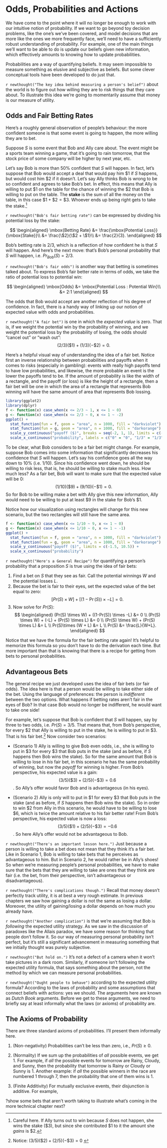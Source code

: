 # Odds, Probabilities and Actions

We have come to the point where it will no longer be enough to work with our intuitive notion of probability. If we want to go beyond toy decision problems, like the one's we've been covered, and model decisions that are more like the ones we more frequently face, we'll need to have a sufficiently robust understanding of probability. For example, one of the main things we'll want to be able to do is update our beliefs given new information, which effectively amounts to knowing how to update probabilities.

Probabilities are a way of quantifying beliefs. It may seem impossible to measure something as elusive and subjective as beliefs. But some clever conceptual tools have been developed to do just that.

`r newthought("The key idea behind measuring a person's belief")` about the world is to figure out how willing they are to risk things that they care about. To illustrate this idea we're going to momentarily assume that money is our measure of utility.

## Odds and Fair Betting Rates

Here's a roughly general observation of people's behaviour: the more confident someone is that some event is going to happen, the more willing they are to bet. 

Suppose $S$ is some event that Bob and Ally care about. The event might be a sports team winning a game, that it's going to rain tomorrow, that the stock price of some company will be higher by next year, etc. 

Let's say Bob is more than 50% confident that $S$ will happen. In fact, let's suppose that Bob would accept a deal that would pay him $\$1$ if $S$ happens, but would cost him $\$2$ if it doesn't.   Let's say Ally thinks Bob is wrong to be so confident and agrees to take Bob's bet.  In effect, this means that Ally is willing to put $\$1$ on the table for the chance of winning the $\$2$ that Bob is willing to put on the table. The **stake** is the sum of all the money on the table, in this case $\$1 + \$2 = \$3$. Whoever ends up being right gets to take the stake.^[Careful here. If Ally turns out to win because $S$ does not happen, she wins the stake ($\$3$), but since she contributed $\$1$ to it the amount she *gains* is $\$2$.]

`r newthought("Bob's fair betting rate")` can be expressed by dividing his potential loss by the stake:

$$
  \begin{aligned}
    \mbox{Betting Rate} &= \frac{\mbox{Potential Loss}}{\mbox{Stake}}\\
                        &= \frac{\$2}{\$2 + \$1}\\
                        &= \frac{2}{3}.
  \end{aligned}
$$

Bob's betting rate is $2/3$, which is a reflection of how confident he is that $S$ will happen. And here's the next move: that's Bob's personal probability that $S$ will happen, i.e. $Pr_{Bob}(S)=2/3$. 

`r newthought("Bob's fair odds")` is another way that betting is sometimes talked about. To express Bob's fair better rate in terms of odds, we take the ratio of potential loss to potential win:

$$
  \begin{aligned}
    \mbox{Odds} &= \mbox{Potential Loss : Potential Win}\\
                &=  2:1
  \end{aligned}
$$

The odds that Bob would accept are another reflection of his degree of confidence. In fact, there is a handy way of linking up our notion of expected value with odds and probabilities.  

`r newthought("A fair bet")` is one in which the *expected value* is zero. That is, if we weight the potential win by the probability of winning, and we weight the potential loss by the probability of losing, the odds should "cancel out" or "wash out": $$ (2/3)(\$1) + (1/3)(-\$2) = 0. $$ 

Here's a helpful visual way of understanding the idea of a fair bet.  Notice first an inverse relationship between probabilities and payoffs when it comes to risks (especially in gambling): events with really high payoffs tend to have low probabilities, and likewise, the more probable an event is the lower the payoffs tend to be. If the amount of probability is like the width of a rectangle, and the payoff (or loss) is like the height of a rectangle, then a fair bet will be one in which the area of a rectangle that represents Bob winning will have the same amount of area that represents Bob lossing. 

```r
library(ggplot2)
library(dplyr)
f <- function(x) case_when(x <= 2/3 ~ 1, x <= 1 ~ 0)
g <- function(x) case_when(x <= 2/3 ~ 0, x <= 1 ~ -2)
ggplot() +
  stat_function(fun = f, geom = "area", n = 1000, fill = "darkviolet") +
  stat_function(fun = g, geom = "area", n = 1000, fill = "darkorange") +
  scale_y_continuous("payoff ($)", breaks = seq(-2, 1, 1), limits = c(-2.5, 1.5)) +
  scale_x_continuous("probability", labels = c("0" = "0", "1/3" = "1/3", "2/3" = "2/3", "1" = "1"), breaks = seq(0, 1, 1/3))
```

To be clear, what Bob considers to be a fair bet might change. For example, suppose Bob comes into some information that significantly decreases his confidence that $S$ will happen. Let's say his confidence goes all the way down to 10% (i.e. 1/10). Since his confidence went down, he should be willing to risk less, that is, he should be willing to stake much less. How much less? As a fair bet, Bob will want to make sure that the expected value will be 0: $$ (1/10)(\$9) + (9/10)(-\$1) = 0. $$ So for Bob to be willing make a bet with Ally give this new information, Ally would need to be willing to put at least $\$9$ in the stake for Bob's $\$1$.

Notice how our visualization using rectangles will change for this new scenario, but the two rectangles will still have the same area.

```r
f <- function(x) case_when(x <= 1/10 ~ 9, x <= 1 ~ 0)
g <- function(x) case_when(x <= 1/10 ~ 0, x <= 1 ~ -1)
ggplot() +
  stat_function(fun = f, geom = "area", n = 1000, fill = "darkviolet") +
  stat_function(fun = g, geom = "area", n = 1000, fill = "darkorange") +
  scale_y_continuous("payoff ($)", limits = c(-1.5, 10.5)) +
  scale_x_continuous("probability")
```


`r newthought("Here's a General Recipe")` for quantifying a person's probability that a proposition $S$ is true using the idea of fair bets:

1. Find a bet on $S$ that they see as fair. Call the potential winnings $W$ and the potential losses $L$.
2. Because the bet is fair to their eyes, set the expected value of the bet equal to zero:
    $$ [Pr(S) \times W] + [(1-\Pr(S)) \times -L] = 0. $$
3. Now solve for $Pr(S)$:
    $$
      \begin{aligned}
        (Pr(S) \times W)  + ((1-Pr(S)) \times -L) &= 0 \\
        (Pr(S) \times W)  + (-L) + (Pr(S) \times L) &= 0 \\
             (Pr(S) \times W) + (Pr(S) \times L) &= L \\
             Pr(S)\times (W + L) &= L \\
                                       Pr(S) &= \frac{L}{W+L}.
      \end{aligned}
    $$

Notice that we have the formula for the fair betting rate again!  It's helpful to memorize this formula so you don't have to do the derivation each time. But more important than that is knowing that there is a recipe for getting from bets to personal probabilities.


## Advantageous Bets

The general recipe we just developed uses the idea of fair bets (or fair odds). The idea here is that a person would be willing to take either side of the bet. Using the language of preferences: the person is *indifferent* between the two options. What happens if betting rates aren't fair in the eyes of Bob? In that case Bob would no longer be indifferent, he would want to take one side!

For example, let's suppose that Bob is confident that $S$ will happen, say by three to two odds, i.e. $Pr(S)=3/5$. That means that, from Bob's perspective, for every $\$2$ that Ally is willing to put in the stake, he is willing to put in $\$3$. That is his fair bet.^[Notice: $(3/5)(\$2) + (2/5)(-\$3) = 0$ ] Now consider two scenarios:

- (Scenario 1) Ally is willing to give Bob even odds, i.e., she is willing to put in $\$3$ for every $\$3$ that Bob puts in the stake (and as before, if $S$ happens then Bob wins the stake). So for the same amount that Bob is willing to lose in *his* fair bet, in this scenario he has the same probability of winning, but now the *payoff* for winning is higher. From Bob's perspective, his expected value is a gain:  $$ (3/5)(\$3) + (2/5)(-\$3) = 0.6 $$. So Ally's offer would favor Bob and is advantageous (in his eyes).

- (Scenario 2) Ally is only will to put in $\$1$ for every $\$3$ that Bob puts in the stake (and as before, if $S$ happens then Bob wins the stake). So in order to win $\$2$ from Ally in this scenario, he would have to be willing to lose $\$6$, which is twice the amount relative to his fair better rate! From Bob's perspective, his expected value is now a loss:  $$ (3/5)(\$1) + (2/5)(-\$3) = -0.6 $$. So here Ally's offer would not be advantageous to Bob.

`r newthought("There's an important lesson here.")` Just because a person is willing to take a bet does not mean that they think it's a fair bet. Like in Scenario 1, Bob is willing to take bets that he perceives as advantageous to him. But in Scenario 2, he would rather be in Ally's shoes! So when we're measuring people's personal probabilities, we have to make sure that the bets that they are willing to take are ones that they think are fair (i.e. the bet, from their perspective, isn't advantageous or disadvantageous).

`r newthought("There's complications though.")` Recall that money doesn't perfectly track utility, it is at best a very rough estimate. In previous chapters we saw how gaining a dollar is not the same as losing a dollar. Moreover, the utility of gaining/losing a dollar depends on how much you already have. 

`r newthought("Another complication")` is that we're assuming that Bob is *following* the expected utility strategy. As we saw in the discussion of paradoxes like the Allais paradox, we have some reason for thinking that people don't follow it. So our way of measuring personal probability isn't perfect, but it's still a significant advancement in measuring something that we initially thought was purely subjective.

`r newthought("But hold on.")` It's not a defect of a camera when it won't take pictures in a dark room. Similarly, if someone isn't following the expected utility formula, that says something about the person, not the method by which we can measure personal probabilities. 

`r newthought("Ought people to behave")` according to the expected utility formula? According to the laws of probability and some assumptions that connect beliefs with actions: yes we should. The arguments here are known as *Dutch Book* arguments. Before we get to these arguments, we need to briefly say at least informally what the laws (or axioms) of probability are.


## The Axioms of Probability

There are three standard axioms of probabilities. I'll present them informally here.

1. (Non-negativity) Probabilities can't be less than zero, i.e., $Pr(S)\geq 0$.

1. (Normality) If we sum up the probabilities of *all* possible events, we get 1. For example, if *all* the possible events for tomorrow are Rainy, Cloudy, and Sunny, then the probability that tomorrow is Rainy or Cloudy or Sunny is 1. Another example: if *all* the possible winners in the race are numbered 1 through 7, then the probability that one of them wins is 1.

1. (Finite Additivity) For mutually exclusive events, their disjunction is additive. For example, 

?show some bets that aren't worth taking to illustrate what's coming in the more technical chapter next?

